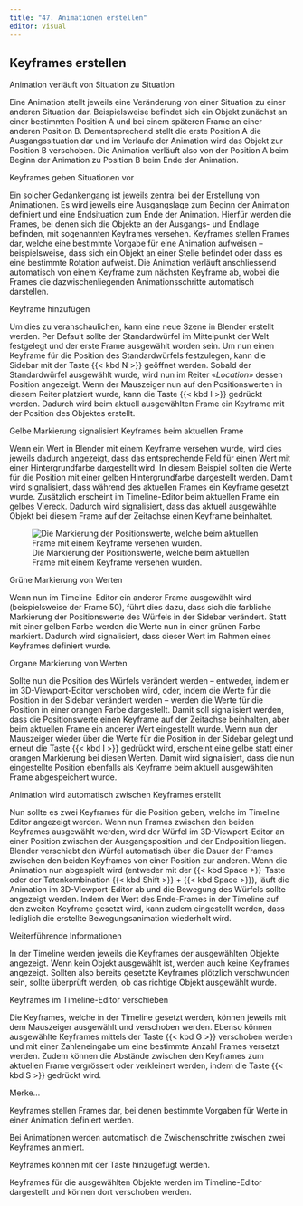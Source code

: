 ```yaml
---
title: "47. Animationen erstellen"
editor: visual
---
```


## Keyframes erstellen

::: column-margin
Animation verläuft von Situation zu Situation
:::

Eine Animation stellt jeweils eine Veränderung von einer Situation zu einer anderen Situation dar. Beispielsweise befindet sich ein Objekt zunächst an einer bestimmten Position A und bei einem späteren Frame an einer anderen Position B. Dementsprechend stellt die erste Position A die Ausgangssituation dar und im Verlaufe der Animation wird das Objekt zur Position B verschoben. Die Animation verläuft also von der Position A beim Beginn der Animation zu Position B beim Ende der Animation.

::: column-margin
Keyframes geben Situationen vor
:::

Ein solcher Gedankengang ist jeweils zentral bei der Erstellung von Animationen. Es wird jeweils eine Ausgangslage zum Beginn der Animation definiert und eine Endsituation zum Ende der Animation. Hierfür werden die Frames, bei denen sich die Objekte an der Ausgangs- und Endlage befinden, mit sogenannten Keyframes versehen. Keyframes stellen Frames dar, welche eine bestimmte Vorgabe für eine Animation aufweisen – beispielsweise, dass sich ein Objekt an einer Stelle befindet oder dass es eine bestimmte Rotation aufweist. Die Animation verläuft anschliessend automatisch von einem Keyframe zum nächsten Keyframe ab, wobei die Frames die dazwischenliegenden Animationsschritte automatisch darstellen.

::: column-margin
Keyframe hinzufügen
:::

Um dies zu veranschaulichen, kann eine neue Szene in Blender erstellt werden. Per Default sollte der Standardwürfel im Mittelpunkt der Welt festgelegt und der erste Frame ausgewählt worden sein. Um nun einen Keyframe für die Position des Standardwürfels festzulegen, kann die Sidebar mit der Taste {{< kbd N >}} geöffnet werden. Sobald der Standardwürfel ausgewählt wurde, wird nun im Reiter «*Location*» dessen Position angezeigt. Wenn der Mauszeiger nun auf den Positionswerten in diesem Reiter platziert wurde, kann die Taste {{< kbd I >}} gedrückt werden. Dadurch wird beim aktuell ausgewählten Frame ein Keyframe mit der Position des Objektes erstellt.

::: column-margin
Gelbe Markierung signalisiert Keyframes beim aktuellen Frame
:::

Wenn ein Wert in Blender mit einem Keyframe versehen wurde, wird dies jeweils dadurch angezeigt, dass das entsprechende Feld für einen Wert mit einer Hintergrundfarbe dargestellt wird. In diesem Beispiel sollten die Werte für die Position mit einer gelben Hintergrundfarbe dargestellt werden. Damit wird signalisiert, dass während des aktuellen Frames ein Keyframe gesetzt wurde. Zusätzlich erscheint im Timeline-Editor beim aktuellen Frame ein gelbes Viereck. Dadurch wird signalisiert, dass das aktuell ausgewählte Objekt bei diesem Frame auf der Zeitachse einen Keyframe beinhaltet.

![Die Markierung der Positionswerte, welche beim aktuellen Frame mit einem Keyframe versehen wurden.](Images/Chapter_47/47_1_Postions_Marked.png){#fig-1_1 fig-align="left"}

::: column-margin
Grüne Markierung von Werten
:::

Wenn nun im Timeline-Editor ein anderer Frame ausgewählt wird (beispielsweise der Frame 50), führt dies dazu, dass sich die farbliche Markierung der Positionswerte des Würfels in der Sidebar verändert. Statt mit einer gelben Farbe werden die Werte nun in einer grünen Farbe markiert. Dadurch wird signalisiert, dass dieser Wert im Rahmen eines Keyframes definiert wurde.

::: column-margin
Organe Markierung von Werten
:::

Sollte nun die Position des Würfels verändert werden – entweder, indem er im 3D-Viewport-Editor verschoben wird, oder, indem die Werte für die Position in der Sidebar verändert werden – werden die Werte für die Position in einer orangen Farbe dargestellt. Damit soll signalisiert werden, dass die Positionswerte einen Keyframe auf der Zeitachse beinhalten, aber beim aktuellen Frame ein anderer Wert eingestellt wurde. Wenn nun der Mauszeiger wieder über die Werte für die Position in der Sidebar gelegt und erneut die Taste {{< kbd I >}} gedrückt wird, erscheint eine gelbe statt einer orangen Markierung bei diesen Werten. Damit wird signalisiert, dass die nun eingestellte Position ebenfalls als Keyframe beim aktuell ausgewählten Frame abgespeichert wurde.

::: column-margin
Animation wird automatisch zwischen Keyframes erstellt
:::

Nun sollte es zwei Keyframes für die Position geben, welche im Timeline Editor angezeigt werden. Wenn nun Frames zwischen den beiden Keyframes ausgewählt werden, wird der Würfel im 3D-Viewport-Editor an einer Position zwischen der Ausgangsposition und der Endposition liegen. Blender verschiebt den Würfel automatisch über die Dauer der Frames zwischen den beiden Keyframes von einer Position zur anderen. Wenn die Animation nun abgespielt wird (entweder mit der {{< kbd Space >}}-Taste oder der Tatenkombination {{< kbd Shift >}} + {{< kbd Space >}}), läuft die Animation im 3D-Viewport-Editor ab und die Bewegung des Würfels sollte angezeigt werden. Indem der Wert des Ende-Frames in der Timeline auf den zweiten Keyframe gesetzt wird, kann zudem eingestellt werden, dass lediglich die erstellte Bewegungsanimation wiederholt wird.

:::::: tippbox
:::: tippbox-header
::: tippbox-icon
:::

Weiterführende Informationen
::::

::: tippbox-body
In der Timeline werden jeweils die Keyframes der ausgewählten Objekte angezeigt. Wenn kein Objekt ausgewählt ist, werden auch keine Keyframes angezeigt. Sollten also bereits gesetzte Keyframes plötzlich verschwunden sein, sollte überprüft werden, ob das richtige Objekt ausgewählt wurde.
:::
::::::

::: column-margin
Keyframes im Timeline-Editor verschieben
:::

Die Keyframes, welche in der Timeline gesetzt werden, können jeweils mit dem Mauszeiger ausgewählt und verschoben werden. Ebenso können ausgewählte Keyframes mittels der Taste {{< kbd G >}} verschoben werden und mit einer Zahleneingabe um eine bestimmte Anzahl Frames versetzt werden. Zudem können die Abstände zwischen den Keyframes zum aktuellen Frame vergrössert oder verkleinert werden, indem die Taste {{< kbd S >}} gedrückt wird.

:::::: rememberbox
:::: rememberbox-header
::: rememberbox-icon
:::

Merke...
::::

::: rememberbox-body
Keyframes stellen Frames dar, bei denen bestimmte Vorgaben für Werte in einer Animation definiert werden.

Bei Animationen werden automatisch die Zwischenschritte zwischen zwei Keyframes animiert.

Keyframes können mit der Taste hinzugefügt werden.

Keyframes für die ausgewählten Objekte werden im Timeline-Editor dargestellt und können dort verschoben werden.
:::
::::::
